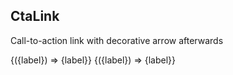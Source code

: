 


<Meta title="Components/CtaLink" />

## CtaLink

Call-to-action link with decorative arrow afterwards

<Canvas>
  <Story name="Default" args={{ label: "Check tickets"}}>
    {({label}) => <CtaLink to="https://goright.io">{label}</CtaLink>}
  </Story>
  <Story name="Arrow back" args={{ label: "Check tickets"}}>
    {({label}) => <CtaLink to="https://goright.io" arrow="start">{label}</CtaLink>}
  </Story>
</Canvas>

<ArgsTable of={CtaLink} />
